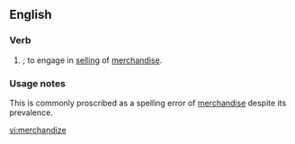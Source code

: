 ==English==

===Verb===
{{en-verb|merchandizes|merchandizing|merchandized}}

# {{US}} {{alternative spelling of|[[merchandise]]|nodot=true}}; to engage in [[selling]] of [[merchandise]].

===Usage notes===
This is commonly proscribed as a spelling error of [[merchandise]] despite its prevalence.

[[vi:merchandize]]
